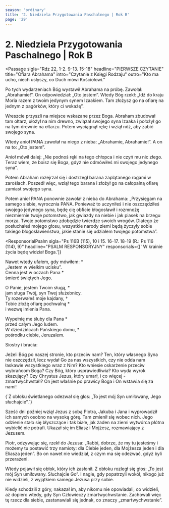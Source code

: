 ```yaml
---
season: 'ordinary'
title: '2. Niedziela Przygotowania Paschalnego | Rok B'
page: '29'
---
```


# 2. Niedziela Przygotowania Paschalnego | Rok B

<Passage
  sigla="Rdz 22, 1-2. 9-13. 15-18"
  headline="PIERWSZE CZYTANIE"
  title="Ofiara Abrahama"
  intro="Czytanie z Księgi Rodzaju"
  outro="Kto ma ucho, niech usłyszy, co Duch mówi Kościołowi."
>
  <p>Po tych wydarzeniach Bóg wystawił Abrahama na próbę. Zawołał: „Abrahamie!”. On odpowiedział: „Oto jestem”. Wtedy Bóg rzekł: „Idź do kraju Moria razem z twoim jedynym synem Izaakiem. Tam złożysz go na oﬁarę na jednym z pagórków, który ci wskażę”.</p>
  <p>Wreszcie przyszli na miejsce wskazane przez Boga. Abraham zbudował tam ołtarz, ułożył na nim drewno, związał swojego syna Izaaka i położył go na tym drewnie na ołtarzu. Potem wyciągnął rękę i wziął nóż, aby zabić swojego syna.</p>
  <p>Wtedy anioł PANA zawołał na niego z nieba: „Abrahamie, Abrahamie!”. A on na to: „Oto jestem”.</p>
  <p>Anioł mówił dalej: „Nie podnoś ręki na tego chłopca i nie czyń mu nic złego. Teraz wiem, że boisz się Boga, gdyż nie odmówiłeś mi swojego jedynego syna”.</p>
  <p>Potem Abraham rozejrzał się i dostrzegł barana zaplątanego rogami w zaroślach. Poszedł więc, wziął tego barana i złożył go na całopalną oﬁarę zamiast swojego syna.</p>
  <p>Potem anioł PANA ponownie zawołał z nieba do Abrahama: „Przysięgam na samego siebie, wyrocznia PANA. Ponieważ to uczyniłeś i nie oszczędziłeś swojego jedynego syna, będę cię obﬁcie błogosławił i rozmnożę niezmiernie twoje potomstwo, jak gwiazdy na niebie i jak piasek na brzegu morza. Twoje potomstwo zdobędzie twierdze swoich wrogów. Dlatego że posłuchałeś mojego głosu, wszystkie narody ziemi będą życzyły sobie takiego błogosławieństwa, jakie stanie się udziałem twojego potomstwa”.</p>
</Passage>

<ResponsorialPsalm
  sigla="Ps 116B (115), 10 i 15. 16-17. 18-19 (R.: Ps 116 (114), 9)"
  headline="PSALM RESPONSORYJNY"
  responsorials={[' W krainie życia będę widział Boga.']}
>
  <p>Nawet wtedy ufałem, gdy mówiłem: *<br/>„Jestem w wielkim ucisku”.<br/>Cenna jest w oczach Pana *<br/>śmierć świętych Jego.</p>
  <p>O Panie, jestem Twoim sługą, *<br/>jam sługa Twój, syn Twej służebnicy.<br/>Ty rozerwałeś moje kajdany, †<br/>Tobie złożę ofiarę pochwalną *<br/>i wezwę imienia Pana.</p>
  <p>Wypełnię me śluby dla Pana *<br/>przed całym Jego ludem.<br/>W dziedzińcach Pańskiego domu, *<br/>pośrodku ciebie, Jeruzalem.</p>
</ResponsorialPsalm>
<Passage
  sigla="Rz 8, 31b-34"
  headline="DRUGIE CZYTANIE"
  title="Bóg nie oszczędził dla nas własnego Syna"
  intro="Czytanie z Listu świętego Pawła Apostoła do Rzymian"
  outro="Kto ma ucho, niech usłyszy, co Duch mówi Kościołowi."
>
  <p>Siostry i bracia:</p>
  <p>Jeżeli Bóg po naszej stronie, kto przeciw nam? Ten, który własnego Syna nie oszczędził, lecz wydał Go za nas wszystkich, czy nie odda nam łaskawie wszystkiego wraz z Nim? Kto wniesie oskarżenie przeciw wybrańcom Boga? Czy Bóg, który usprawiedliwia? Kto wyda wyrok skazujący? Czy Chrystus Jezus, który umarł, i co więcej - zmartwychwstał!? On jest właśnie po prawicy Boga i On wstawia się za nami!</p>
</Passage>
<Passage
  sigla="Por. Mt 17, 7"
  headline="AKLAMACJA"
  acclamation="Aklamacja: Chwała Tobie, Królu wieków."
>
  {`Z obłoku świetlanego odezwał się głos:
„To jest mój Syn umiłowany, Jego słuchajcie”.`}
</Passage>
<Passage
  sigla="Mk 9, 2-10"
  headline="EWANGELIA"
  title="Przemienienie Pańskie"
  intro=" Słowa Ewangelii według świętego Marka"
  outro="Oto słowo Pańskie"
>
  <p>Sześć dni później wziął Jezus z sobą Piotra, Jakuba i Jana i wyprowadził ich samych osobno na wysoką górę. Tam zmienił się wobec nich. Jego odzienie stało się błyszczące i tak białe, jak żaden na ziemi wytwórca płótna wybielić nie potrafi. Ukazał się im Eliasz i Mojżesz, rozmawiający z Jezusem.</p>
  <p>Piotr, odzywając się, rzekł do Jezusa: „Rabbi, dobrze, że my tu jesteśmy i możemy tu postawić trzy namioty: dla Ciebie jeden, dla Mojżesza jeden i dla Eliasza jeden”. Bo on nawet nie wiedział, z czym ma się odezwać, gdyż byli przerażeni.</p>
  <p>Wtedy pojawił się obłok, który ich zasłonił. Z obłoku rozległ się głos: „To jest mój Syn umiłowany. Słuchajcie Go”. I nagle, gdy popatrzyli wokół, nikogo już nie widzieli, z wyjątkiem samego Jezusa przy sobie.</p>
  <p>Kiedy schodzili z góry, nakazał im, aby nikomu nie opowiadali, co widzieli, aż dopiero wtedy, gdy Syn Człowieczy zmartwychwstanie. Zachowali więc tę rzecz dla siebie, zastanawiali się jednak, co znaczy „zmartwychwstanie”.</p>
</Passage>
